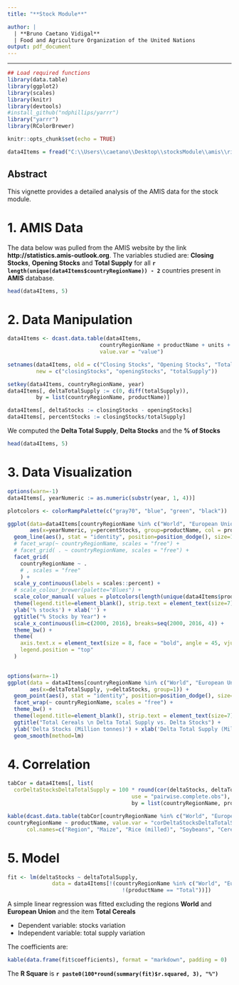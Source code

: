 ```yaml
---
title: "**Stock Module**"

author: |
  | **Bruno Caetano Vidigal**
  | Food and Agriculture Organization of the United Nations
output: pdf_document
---
```

---

```r
## Load required functions
library(data.table)
library(ggplot2)
library(scales)
library(knitr)
library(devtools)
#install_github("ndphillips/yarrr")
library("yarrr")
library(RColorBrewer)
```

```r
knitr::opts_chunk$set(echo = TRUE)
```

```r
data4Items = fread("C:\\Users\\caetano\\Desktop\\stocksModule\\amis\\riceWheatSoybeansMaizeStocks.csv")
```


## Abstract

This vignette provides a detailed analysis of the AMIS data for the stock module.


# 1. AMIS Data

The data below was pulled from the AMIS website by the link **http://statistics.amis-outlook.org**. 
The variables studied are: **Closing Stocks**, **Opening Stocks** and **Total Supply** for all **`r length(unique(data4Items$countryRegionName)) - 2`** countries present in **AMIS** database.
```r
head(data4Items, 5)
```

# 2. Data Manipulation
```r
data4Items <- dcast.data.table(data4Items, 
                             countryRegionName + productName + units + year ~ elementName,
                             value.var = "value")

setnames(data4Items, old = c("Closing Stocks", "Opening Stocks", "Total Supply"),
         new = c("closingStocks", "openingStocks", "totalSupply"))

setkey(data4Items, countryRegionName, year)
data4Items[, deltaTotalSupply := c(0, diff(totalSupply)),
         by = list(countryRegionName, productName)]

data4Items[, deltaStocks := closingStocks - openingStocks]
data4Items[, percentStocks := closingStocks/totalSupply]
```

We computed the **Delta Total Supply**, **Delta Stocks** and the **% of Stocks**
```r
head(data4Items, 5)
```

# 3. Data Visualization

```r
options(warn=-1)
data4Items[, yearNumeric := as.numeric(substr(year, 1, 4))]

plotcolors <- colorRampPalette(c("gray70", "blue", "green", "black"))

ggplot(data=data4Items[countryRegionName %in% c("World", "European Union", "United States of America")],
       aes(x=yearNumeric, y=percentStocks, group=productName, col = productName)) +
  geom_line(aes(), stat = "identity", position=position_dodge(), size=1) +
  # facet_wrap(~ countryRegionName, scales = "free") +
  # facet_grid( . ~ countryRegionName, scales = "free") +
  facet_grid(
    countryRegionName ~ .
    # , scales = "free"
    ) +
  scale_y_continuous(labels = scales::percent) +
  # scale_colour_brewer(palette="Blues") +
  scale_color_manual( values = plotcolors(length(unique(data4Items$productName))) ) +
  theme(legend.title=element_blank(), strip.text = element_text(size=7)) +
  ylab('% stocks') + xlab('') +
  ggtitle("% Stocks by Year") +
  scale_x_continuous(lim=c(2000, 2016), breaks=seq(2000, 2016, 4)) +
  theme_bw() +
  theme(
    axis.text.x = element_text(size = 8, face = "bold", angle = 45, vjust = .5),
    legend.position = "top"
  )
  
```

```r
options(warn=-1)
ggplot(data = data4Items[countryRegionName %in% c("World", "European Union", "United States of America") & productName == "TOTAL CEREALS"],
       aes(x=deltaTotalSupply, y=deltaStocks, group=1)) +
  geom_point(aes(), stat = "identity", position=position_dodge(), size=1.5) +
  facet_wrap(~ countryRegionName, scales = "free") +
  theme_bw() +
  theme(legend.title=element_blank(), strip.text = element_text(size=7)) +
  ggtitle("Total Cereals \n Delta Total Supply vs. Delta Stocks") +
  ylab('Delta Stocks (Million tonnes)') + xlab('Delta Total Supply (Million tonnes)') +
  geom_smooth(method=lm)
```

# 4. Correlation

```r
tabCor = data4Items[, list(
  corDeltaStocksDeltaTotalSupply = 100 * round(cor(deltaStocks, deltaTotalSupply,
                                       use = "pairwise.complete.obs"), 3)),
                                       by = list(countryRegionName, productName)]
```

```r

kable(dcast.data.table(tabCor[countryRegionName %in% c("World", "European Union", "United States of America")],
countryRegionName ~ productName, value.var = "corDeltaStocksDeltaTotalSupply"), format = "markdown", padding = 0,
      col.names=c("Region", "Maize", "Rice (milled)", "Soybeans", "Cereals", "Wheat"))
```

# 5. Model

```r
fit <- lm(deltaStocks ~ deltaTotalSupply, 
              data = data4Items[!(countryRegionName %in% c("World", "European Union") &
                                    !(productName == "Total"))])
```


A simple linear regression was fitted excluding the regions **World** and **European Union** and the item **Total Cereals**

* Dependent variable: stocks variation
* Independent variable: total supply variation

The coefficients are:

```r
 
kable(data.frame(fit$coefficients), format = "markdown", padding = 0)
```


The **R Square** is **`r paste0(100*round(summary(fit)$r.squared, 3), "%")`** 